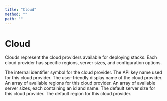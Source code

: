 ```yaml
---
title: "Cloud"
method: ""
path: ""
---
```


# Cloud

Clouds represent the cloud providers available for deploying stacks. Each cloud provider has specific regions, server sizes, and configuration options.

<Model>
    <ModelProperty name="name" type="string">
        The internal identifier symbol for the cloud provider.
    </ModelProperty>
    <ModelProperty name="key_name" type="string">
        The API key name used for this cloud provider.
    </ModelProperty>
    <ModelProperty name="display_name" type="string">
        The user-friendly display name of the cloud provider.
    </ModelProperty>
    <ModelProperty name="regions" type="array">
        An array of available regions for this cloud provider.
    </ModelProperty>
    <ModelProperty name="server_sizes" type="array">
        An array of available server sizes, each containing an id and name.
    </ModelProperty>
    <ModelProperty name="default_size" type="string">
        The default server size for this cloud provider.
    </ModelProperty>
    <ModelProperty name="default_region" type="string">
        The default region for this cloud provider.
    </ModelProperty>
</Model>